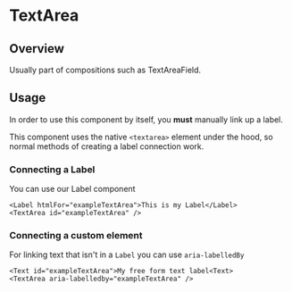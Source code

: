 
<Meta of={TextAreaStories} />

# TextArea

<ResourceLinks
  sourceCode="https://github.com/cultureamp/kaizen-design-system/tree/main/packages/components/src/TextArea"
  className="!mb-8"
/>

<KAIOInstallation exportNames="TextArea" />

## Overview

Usually part of compositions such as <LinkTo pageId="components-text-area-field">TextAreaField</LinkTo>.

<Canvas of={TextAreaStories.Playground} />
<Controls of={TextAreaStories.Playground} />

## Usage

In order to use this component by itself, you **must** manually link up a label.

This component uses the native `<textarea>` element under the hood, so normal methods of creating a label connection work.

### Connecting a Label

You can use our <LinkTo pageId="components-label">Label</LinkTo> component

```
<Label htmlFor="exampleTextArea">This is my Label</Label>
<TextArea id="exampleTextArea" />
```

### Connecting a custom element
For linking text that isn't in a `Label` you can use `aria-labelledBy`

```
<Text id="exampleTextArea">My free form text label<Text>
<TextArea aria-labelledby="exampleTextArea" />
```
